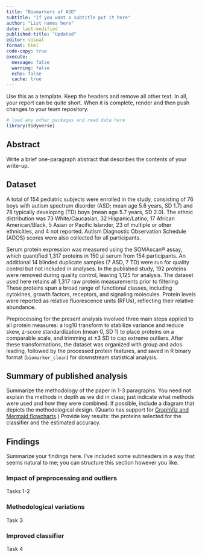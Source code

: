 ```yaml
---
title: "Biomarkers of ASD"
subtitle: "If you want a subtitle put it here"
author: "List names here"
date: last-modified
published-title: "Updated"
editor: visual
format: html
code-copy: true
execute:
  message: false
  warning: false
  echo: false
  cache: true
---
```


Use this as a template. Keep the headers and remove all other text. In all, your report can be quite short. When it is complete, render and then push changes to your team repository.

```r
# load any other packages and read data here
library(tidyverse)
```

## Abstract

Write a brief one-paragraph abstract that describes the contents of your write-up.

## Dataset

A total of 154 pediatric subjects were enrolled in the study, consisting of 76 boys with autism spectrum disorder (ASD; mean age 5.6 years, SD 1.7) and 78 typically developing (TD) boys (mean age 5.7 years, SD 2.0). The ethnic distribution was 73 White/Caucasian, 32 Hispanic/Latino, 17 African American/Black, 5 Asian or Pacific Islander, 23 of multiple or other ethnicities, and 4 not reported. Autism Diagnostic Observation Schedule (ADOS) scores were also collected for all participants.

Serum protein expression was measured using the SOMAscan® assay, which quantified 1,317 proteins in 150 μl serum from 154 participants. An additional 14 blinded duplicate samples (7 ASD, 7 TD) were run for quality control but not included in analyses. In the published study, 192 proteins were removed during quality control, leaving 1,125 for analysis. The dataset used here retains all 1,317 raw protein measurements prior to filtering. These proteins span a broad range of functional classes, including cytokines, growth factors, receptors, and signaling molecules. Protein levels were reported as relative fluorescence units (RFUs), reflecting their relative abundance.

Preprocessing for the present analysis involved three main steps applied to all protein measures: a log10 transform to stabilize variance and reduce skew, z-score standardization (mean 0, SD 1) to place proteins on a comparable scale, and trimming at ±3 SD to cap extreme outliers. After these transformations, the dataset was organized with group and ados leading, followed by the processed protein features, and saved in R binary format (`biomarker_clean`) for downstream statistical analysis.

## Summary of published analysis

Summarize the methodology of the paper in 1-3 paragraphs. You need not explain the methods in depth as we did in class; just indicate what methods were used and how they were combined. If possible, include a diagram that depicts the methodological design. (Quarto has support for [GraphViz and Mermaid flowcharts](https://quarto.org/docs/authoring/diagrams.html).) Provide key results: the proteins selected for the classifier and the estimated accuracy.

## Findings

Summarize your findings here. I've included some subheaders in a way that seems natural to me; you can structure this section however you like.

### Impact of preprocessing and outliers

Tasks 1-2

### Methodological variations

Task 3

### Improved classifier

Task 4
